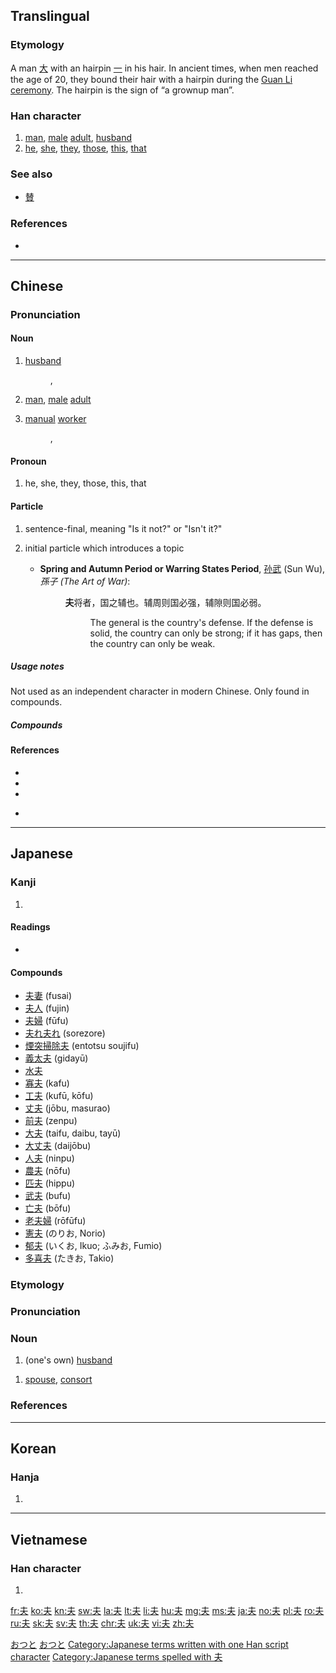 {{also|夫|禾|末|天|未|夭|兂}}
==Translingual==

===Etymology===
{{Han etyl}}
{{liushu|ic|rs=大}}
A man [[大]] with an hairpin [[一]] in his hair. In ancient times, when men reached the age of 20, they bound their hair with a hairpin during the [[w:Guan Li|Guan Li ceremony]]. The hairpin is the sign of “a grownup man”.

===Han character===
{{Han char|rn=37|rad=大|as=01|sn=4|four=50030|canj=QO|ids=⿻二人}}

# [[man]], [[male]] [[adult]], [[husband]]
# [[he]], [[she]], [[they]], [[those]], [[this]], [[that]]

===See also===
* {{l|mul|替}} [[賛]] {{qualifier|top simplified from 竝 and 兟}}

===References===
* {{Han ref|kx=0248.110|dkj=05835|dj=0507.010|hdz=10521.010|uh=592B|ud=22827|bh=A4D2|bd=42194}}

----

==Chinese==
{{zh-forms}}

===Pronunciation===
{{zh-pron
|m=fū,fú
|c=fu1,fu4
|mn=hu
|mc=y
|oc=y
|cat=n,pron,det
}}

====Noun====
{{zh-noun}}

# [[husband]]
#: {{zh-l|丈夫|husband}}, {{zh-l|夫婦|married couple}}
# {{senseid|cmn|man}}[[man]], [[male]] [[adult]]
# [[manual]] [[worker]]
#: {{zh-l|農夫|peasant}}, {{zh-l|漁夫|fisherman}}

====Pronoun====
{{zh-pronoun}}

# {{lb|zh|classical}} he, she, they, those, this, that

====Particle====
{{zh-particle}}

# {{senseid|cmn|is it not}} {{lb|zh|literary|sort=fu2}} sentence-final, meaning "Is it not?" or "Isn't it?"
# {{senseid|cmn|topic marker}} {{lb|zh|literary|sort=fu2}} initial particle which introduces a topic
#* '''Spring and Autumn Period or Warring States Period''', [[孙武]] (Sun Wu), ''孫子 (The Art of War)'':
#*: '''夫'''将者，国之辅也。辅周则国必强，辅隙则国必弱。
#*:: The general is the country's defense. If the defense is solid, the country can only be strong; if it has gaps, then the country can only be weak.

=====Usage notes=====
Not used as an independent character in modern Chinese. Only found in compounds.

=====Compounds=====
{{der3|title=Compounds
| {{zh-l|夫人|madam}}
| {{zh-l|大夫|doctor}}
| {{zh-l|丈夫|husband}}
| {{zh-l|夫婦|married couple}}
| {{zh-l|功夫|kung-fu}}
| {{zh-l|農夫|peasant}}
| {{zh-l|漁夫|fisherman}}
}}

====References====
* {{quote-book|1995|Edwin G. Pulleyblank|Outline of Classical Chinese Grammar|page=17}}
* {{quote-book|1995|Edwin G. Pulleyblank|Outline of Classical Chinese Grammar|page=74}}
* {{R:cedict}}
* {{qualifier|Min Nan}} {{thcwd|795}}

----

==Japanese==

===Kanji===
{{ja-kanji|grade=4|rs=大01}}

# {{defn|lang=ja|sort=大01}}

====Readings====
* {{ja-readings|on=[[ふ]] (''fu''), [[ふう]] (''fū''), [[ぶ]] (''bu'') [[ぷ]](''pu'')|kun=[[おっと]] (''otto''), [[それ]] ([[夫れ]], ''sore'')|nanori=[[お]] (''o''), [[と]] (''to''), [[ゆう]] (''yū''), [[よ]] (''yo'')}}

====Compounds====
{{der-top|Compounds}}
* [[夫妻]] (fusai)
* [[夫人]] (fujin)
* [[夫婦]] (fūfu)
* [[夫れ夫れ]] (sorezore)
* [[煙突掃除夫]] (entotsu soujifu)
* [[義太夫]] (gidayū)
* [[水夫]]
* [[寡夫]] (kafu)
* [[工夫]] (kufū, kōfu)
* [[丈夫]] (jōbu, masurao)
* [[前夫]] (zenpu)
* [[大夫]] (taifu, daibu, tayū)
* [[大丈夫]] (daijōbu)
* [[人夫]] (ninpu)
* [[農夫]] (nōfu)
* [[匹夫]] (hippu)
* [[武夫]] (bufu)
* [[亡夫]] (bōfu)
* [[老夫婦]] (rōfūfu)
* [[憲夫]] (のりお, Norio)
* [[郁夫]] (いくお, Ikuo; ふみお, Fumio)
* [[多喜夫]] (たきお, Takio)
{{der-bottom}}

===Etymology===
{{ja-kanjitab|おっと|yomi=k}}
{{rfe|lang=ja|Needs splitting by reading.}}

===Pronunciation===
{{ja-pron|yomi=k|おっと|acc=0|acc_ref=SMK2,NHK,DJR}}

===Noun===
{{ja-noun|おっと|hhira=をつと}}

# {{lb|ja|humble|sort=おっと}} (one's own) [[husband]]

{{ja-noun|つま}}

# [[spouse]], [[consort]]

===References===
<references/>

[[Category:1000 Japanese basic words|おつと]]
[[Category:ja:Family|おつと]]
[[Category:Japanese terms written with one Han script character]]
[[Category:Japanese terms spelled with 夫]]

----

==Korean==

===Hanja===
{{ko-hanja|hangeul=부|rv=bu|mr=pu}}

# {{defn|lang=ko|sort=大01}}

----

==Vietnamese==

===Han character===
{{vi-hantu|[[phu]]|rs=大01}}

# {{defn|lang=vi|sort=大01}}

[[fr:夫]]
[[ko:夫]]
[[kn:夫]]
[[sw:夫]]
[[la:夫]]
[[lt:夫]]
[[li:夫]]
[[hu:夫]]
[[mg:夫]]
[[ms:夫]]
[[ja:夫]]
[[no:夫]]
[[pl:夫]]
[[ro:夫]]
[[ru:夫]]
[[sk:夫]]
[[sv:夫]]
[[th:夫]]
[[chr:夫]]
[[uk:夫]]
[[vi:夫]]
[[zh:夫]]